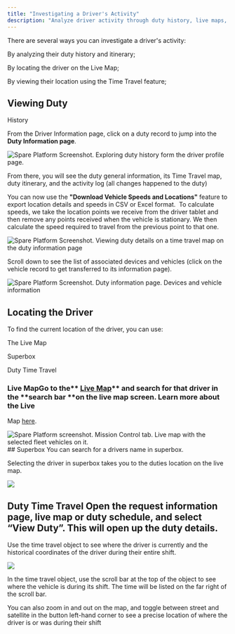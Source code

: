 ```yaml
---
title: "Investigating a Driver's Activity"
description: "Analyze driver activity through duty history, live maps, and time travel features"
---
```


There are several ways you can investigate a driver's activity:

By analyzing their duty history and itinerary;

By locating the driver on the Live Map;

By viewing their location using the Time Travel feature;

## Viewing Duty 

History

From the Driver Information page, click on a duty record to jump into the **Duty Information page**. 

![Spare Platform Screenshot. Exploring duty history form the driver profile page.](https://spare-74fa64f80617.intercom-attachments-1.com/i/o/967280748/96a61c80eb863fea1e5b8c6e/gmWtOGiKJC7eYZXPAqd_-mhdSgaSBmL6qQ.png?expires=1753820100&signature=0062c45388c41492521337f34506e53f1b0a825522ed456d702841b4f87e5643&req=fSYgFMF%2BmoVXFb4f3HP0gOv6QQW%2FWkyv754JYKJdXIwrmQzBylo7cinqqCNI%0Akkg%3D%0A)

From there, you will see the duty general information, its Time Travel map, duty itinerary, and the activity log (all changes happened to the duty)

You can now use the **"Download Vehicle Speeds and Locations"** feature to export location details and speeds in CSV or Excel format. 
​
To calculate speeds, we take the location points we receive from the driver tablet and then remove any points received when the vehicle is stationary. We then calculate the speed required to travel from the previous point to that one.

![Spare Platform Screenshot. Viewing duty details on a time travel map on the duty information page](https://spare-74fa64f80617.intercom-attachments-1.com/i/o/967280764/436ae4da667c2d8ebdf87f3b/uJyVBOTEhWzPzT_ATZVsyRlkwYGWXoSL_g.png?expires=1753820100&signature=6b340d368f98480c194dfa3cd870f651c31ac22e1e793cbadc68b9c9a4c52050&req=fSYgFMF%2BmodbFb4f3HP0gMyiAfAqsswtykMKGX7uB8jbLralqAsEzhuHXOIl%0Aeng%3D%0A)

Scroll down to see the list of associated devices and vehicles (click on the vehicle record to get transferred to its information page). 

![Spare Platform Screenshot. Duty information page. Devices and vehicle information](https://spare-74fa64f80617.intercom-attachments-1.com/i/o/967280781/7f20ac5a713659f5583abbe1/ss2gJ39ORem0ZhKSi6zGVB3HhVkHU0z21Q.png?expires=1753820100&signature=771e2c2293d319953717e4f6b15c483bcfd6b792e6696f8a8e48484251aa8d60&req=fSYgFMF%2BmoleFb4f3HP0gOQtb2TgkOxmyHvXqoBw5BeLqWxH877zzBmRx9je%0AQE8%3D%0A)

## Locating the Driver

To find the current location of the driver, you can use:

The Live Map

Superbox

Duty Time Travel 

### Live MapGo to the** [Live Map](https://help.sparelabs.com/en/articles/8967392-getting-insights-from-live-maps)** and search for that driver in the **search bar **on the live map screen. Learn more about the Live 

Map [here](https://help.sparelabs.com/en/articles/8967392-getting-insights-from-live-maps).

![Spare Platform screenshot. Mission Control tab. Live map with the selected fleet vehicles on it.](https://spare-74fa64f80617.intercom-attachments-1.com/i/o/967280800/dd694c1852e62a1abd077a14/56MIR69G_JmED8aT9z-jnR5jHDgW0kEJJA.png?expires=1753820100&signature=8f7f37e719a5a151370d501d67ee049cd98f1e24f0f40d2a5b78ffd565e535c6&req=fSYgFMF%2BlYFfFb4f3HP0gNGOlmzA%2BgxtJ2QkGB2ESOyCW3a5UpJZnAp%2Fl7Rs%0Aa%2Bk%3D%0A)## Superbox You can search for a drivers name in superbox. 

Selecting the driver in superbox takes you to the duties location on the live map. 

![](https://downloads.intercomcdn.com/i/o/1045544263/4393c7c88427882fd064fd59/image.png?expires=1753820100&signature=c59566bf4aa6f7104e74654f6e21b460835c03fcaa472eabc38abd01ceaee8ce&req=dSAjE8x6mYNZWvMW1HO4zWqK%2Bfpi0PF17nNvqwYZzMXFX7%2BJzRnTTk4U6fab%0A9ggY%0A)

## Duty Time Travel Open the **request information page**, live map or duty schedule, and select “**View Duty**”.  This will open up the duty details. 

Use the time travel object to see where the driver is currently and the historical coordinates of the driver during their entire shift. 

![](https://spare-74fa64f80617.intercom-attachments-1.com/i/o/967280826/35583a19003aef40b15393bd/z5_hc6KHsc1RV-tjZCAtihQlWe73YdWT7Q.png?expires=1753820100&signature=f525dcfa46c486e9f98244de0dff25e91aba4e83325dd0f25be340e7adc29d24&req=fSYgFMF%2BlYNZFb4f3HP0gBjwDpXfJs7mkOlNke3XbNdLTWqjTZ7sD7uO0c5s%0AVQ8%3D%0A)

In the time travel object, use the scroll bar at the top of the object to see where the vehicle is during its shift. The time will be listed on the far right of the scroll bar.

You can also zoom in and out on the map, and toggle between street and satellite in the button left-hand corner to see a precise location of where the driver is or was during their shift
​

​

​

